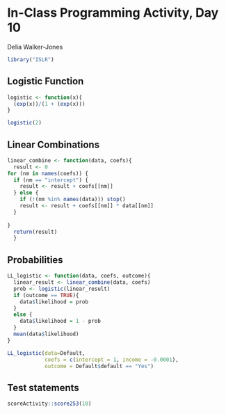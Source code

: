 # In-Class Programming Activity, Day 10

Delia Walker-Jones

```r
library("ISLR")
```


## Logistic Function
```r
logistic <- function(x){
  (exp(x))/(1 + (exp(x)))
}

logistic(2)
```

## Linear Combinations
```r
linear_combine <- function(data, coefs){
  result <- 0
for (nm in names(coefs)) {
  if (nm == "intercept") {
    result <- result + coefs[[nm]]
  } else {
    if (!(nm %in% names(data))) stop()
    result <- result + coefs[[nm]] * data[[nm]]
  }
  
}
  return(result)
  }
```

## Probabilities
```r
LL_logistic <- function(data, coefs, outcome){
  linear_result <- linear_combine(data, coefs)
  prob <- logistic(linear_result)
  if (outcome == TRUE){
    data$likelihood = prob
  }
  else {
    data$likelihood = 1 - prob
  }
  mean(data$likelihood)
}

LL_logistic(data=Default, 
            coefs = c(intercept = 1, income = -0.0001), 
            outcome = Default$default == "Yes")
```






## Test statements

```r
scoreActivity::score253(10)
```